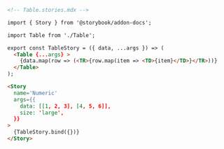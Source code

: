 ```md
<!-- Table.stories.mdx -->

import { Story } from '@storybook/addon-docs';

import Table from './Table';

export const TableStory = ({ data, ...args }) => (
  <Table {...args} >
    {data.map(row => (<TR>{row.map(item => <TD>{item}</TD>}</TR>))}
  </Table>
);

<Story
  name='Numeric'
  args={{
    data: [[1, 2, 3], [4, 5, 6]],
    size: 'large',
  }}
>
  {TableStory.bind({})}
</Story>
```